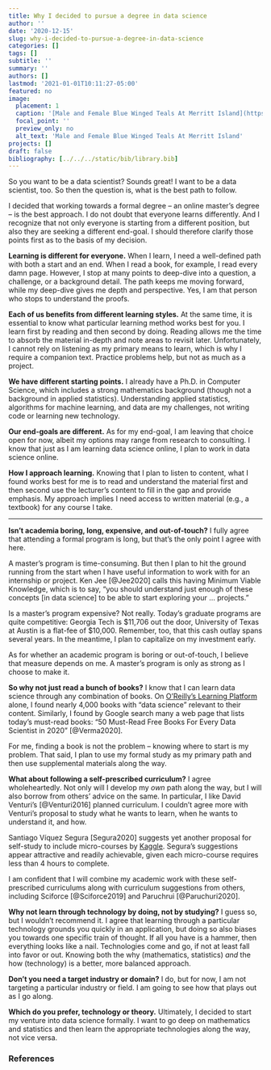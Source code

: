 ```yaml
---
title: Why I decided to pursue a degree in data science
author: ''
date: '2020-12-15'
slug: why-i-decided-to-pursue-a-degree-in-data-science
categories: []
tags: []
subtitle: ''
summary: ''
authors: []
lastmod: '2021-01-01T10:11:27-05:00'
featured: no
image:
  placement: 1
  caption: '[Male and Female Blue Winged Teals At Merritt Island](https://www.audubon.org/field-guide/bird/blue-winged-teal) by Cheryl Railey is licensed under [CC BY 4.0](https://creativecommons.org/licenses/by/4.0/)'
  focal_point: ''
  preview_only: no
  alt_text: 'Male and Female Blue Winged Teals At Merritt Island'
projects: []
draft: false
bibliography: [../../../static/bib/library.bib]
---
```


So you want to be a data scientist? Sounds great! I want to be a data scientist, too. So then the question is, what is the best path to follow.

I decided that working towards a formal degree -- an online master's degree -- is the best approach. I do not doubt that everyone learns differently. And I recognize that not only everyone is starting from a different position, but also they are seeking a different end-goal. I should therefore clarify those points first as to the basis of my decision.

**Learning is different for everyone.** When I learn, I need a well-defined path with both a start and an end. When I read a book, for example, I read every damn page. However, I stop at many points to deep-dive into a question, a challenge, or a background detail. The path keeps me moving forward, while my deep-dive gives me depth and perspective. Yes, I am that person who stops to understand the proofs.

**Each of us benefits from different learning styles.** At the same time, it is essential to know what particular learning method works best for you. I learn first by reading and then second by doing. Reading allows me the time to absorb the material in-depth and note areas to revisit later. Unfortunately, I cannot rely on listening as my primary means to learn, which is why I require a companion text. Practice problems help, but not as much as a project.

**We have different starting points.** I already have a Ph.D. in Computer Science, which includes a strong mathematics background (though not a background in applied statistics). Understanding applied statistics, algorithms for machine learning, and data are my challenges, not writing code or learning new technology.

**Our end-goals are different.** As for my end-goal, I am leaving that choice open for now, albeit my options may range from research to consulting. I know that just as I am learning data science online, I plan to work in data science online.

**How I approach learning.** Knowing that I plan to listen to content, what I found works best for me is to read and understand the material first and then second use the lecturer's content to fill in the gap and provide emphasis. My approach implies I need access to written material (e.g., a textbook) for any course I take.

----

**Isn't academia boring, long, expensive, and out-of-touch?** I fully agree that attending a formal program is long, but that's the only point I agree with here. 

A master's program is time-consuming. But then I plan to hit the ground running from the start when I have useful information to work with for an internship or project. Ken Jee [@Jee2020] calls this having Minimum Viable Knowledge, which is to say, "you should understand just enough of these concepts [in data science] to be able to start exploring your ... projects."

Is a master's program expensive? Not really. Today's graduate programs are quite competitive: Georgia Tech is $11,706 out the door, University of Texas at Austin is a flat-fee of $10,000. Remember, too, that this cash outlay spans several years. In the meantime, I plan to capitalize on my investment early. 

As for whether an academic program is boring or out-of-touch, I believe that measure depends on me. A master's program is only as strong as I choose to make it.

**So why not just read a bunch of books?** I know that I can learn data science through any combination of books. On [O'Reilly's Learning Platform](https://www.oreilly.com/) alone, I found nearly 4,000 books with "data science" relevant to their content. Similarly, I found by Google search many a web page that lists today's must-read books: "50 Must-Read Free Books For Every Data Scientist in 2020" [@Verma2020]. 

For me, finding a book is not the problem -- knowing where to start is my problem. That said, I plan to use my formal study as my primary path and then use supplemental materials along the way.

**What about following a self-prescribed curriculum?** I agree wholeheartedly. Not only will I develop my *own* path along the way, but I will also borrow from others' advice on the same. In particular, I like David Venturi's [@Venturi2016] planned curriculum. I couldn't agree more with Venturi's proposal to study what he wants to learn, when he wants to understand it, and how.

Santiago Víquez Segura [Segura2020] suggests yet another proposal for self-study to include micro-courses by [Kaggle](https://www.kaggle.com/learn/overview). Segura's suggestions appear attractive and readily achievable, given each micro-course requires less than 4 hours to complete. 

I am confident that I will combine my academic work with these self-prescribed curriculums along with curriculum suggestions from others, including Sciforce [@Sciforce2019] and Paruchrui [@Paruchuri2020].

**Why not learn through technology by doing, not by studying?** I guess so, but I wouldn't recommend it. I agree that learning through a particular technology grounds you quickly in an application, but doing so also biases you towards one specific train of thought. If all you have is a hammer, then everything looks like a nail. Technologies come and go, if not at least fall into favor or out. Knowing both the why (mathematics, statistics) *and* the how (technology) is a better, more balanced approach.

**Don't you need a target industry or domain?** I do, but for now, I am not targeting a particular industry or field. I am going to see how that plays out as I go along.

**Which do you prefer, technology or theory.** Ultimately, I decided to start my venture into data science formally. I want to go deep on mathematics and statistics and then learn the appropriate technologies along the way, not vice versa.

### References
